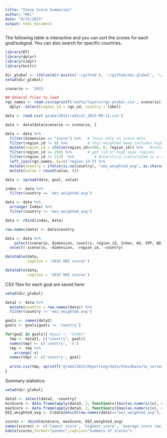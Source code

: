 ```yaml
---
title: "Steve Score Summaries"
author: "Mel"
date: "9/15/2015"
output: html_document
---
```


The following table is interactive and you can sort the scores for each goal/subgoal.  You can also search for specific countries.

```r

library(DT)
library(dplyr)
library(tidyr)
library(knitr)

dir_global <- ifelse(dir.exists('~/github'), '~/github/ohi-global', '~/ohi-global')
setwd(dir_global)

scenario <- '2015'

## General files to load
rgn_names <- read.csv(sprintf('eez%s/layers/rgn_global.csv', scenario)) %>%
  dplyr::select(region_id = rgn_id, country = label)

data <- read.csv('global2015/radical_2015-09-11.csv')

data <- data[data$scenario == scenario, ]

data <- data %>%
  filter(dimension == "score") %>%   # focus only on score data
  filter(region_id != 0) %>%         # this weighted mean includes high seas and Antarctica
  mutate(region_id = ifelse(region_id==300, 0, region_id)) %>%   #convert the 300 (i.e., only eez's averaged to zero)
  filter(region_id <= 250) %>%       # get rid of high seas regions
  filter(region_id != 213)  %>%         # Antarctica (calculated in a very different way)
  left_join(rgn_names, by=c('region_id')) %>%
  mutate(country = ifelse(is.na(country), "eez_weighted_avg", as.character(country))) %>%
  mutate(value = round(value, 0))

data <- spread(data, goal, value)

index <- data %>%
  filter(country == 'eez_weighted_avg')

data <- data %>%
  arrange(-Index) %>%
  filter(country != 'eez_weighted_avg')

data <- rbind(index, data) 

row.names(data) <- data$country

data <- data %>%
    select(scenario, dimension, country, region_id, Index, AO, SPP, BD, HAB, CP, CS, CW, ECO, LE, LIV, FIS, FP, MAR, ICO, SP, LSP, NP, TR) %>%
  select(-scenario, -dimension, -region_id, -country)

datatable(data,
          caption = '2015 OHI scores')
```


```r
datatable(data,
          caption = '2015 OHI scores')
```

CSV files for each goal are saved here:  

```r
setwd(dir_global)

data2 <- data %>%
  mutate(country = row.names(data)) %>%
  filter(country != 'eez_weighted_avg')

goals <- names(data2)
goals <- goals[goals != 'country']

for(goal in goals){ #goal <- "Index"
  tmp <- data2[, c("country", goal)]
  names(tmp) <- c('country', 'x')
  tmp <- tmp %>%
    arrange(-x)
  names(tmp) <- c('country', goal)
  
  write.csv(tmp, sprintf('global2015/Reporting/data/SteveData/%s_sorted.csv', goal), row.names=FALSE)
}
```

Summary statistics:
```r

setwd(dir_global)

data3 <- select(data2, -country)
minScore <- data.frame(apply(data3, 2, function(x){min(as.numeric(x), na.rm=TRUE)}))
maxScore <- data.frame(apply(data3, 2, function(x){max(as.numeric(x), na.rm=TRUE)}))
EEZ_weighted_avg <- t(data[which(row.names(data)=="eez_weighted_avg"), ])

scores <- cbind(minScore, maxScore, EEZ_weighted_avg)
names(scores) <- c('lowest score', 'highest score', 'average score (weighted by eez area)')
kable(scores,format="pandoc",caption="Summary of scores")

```